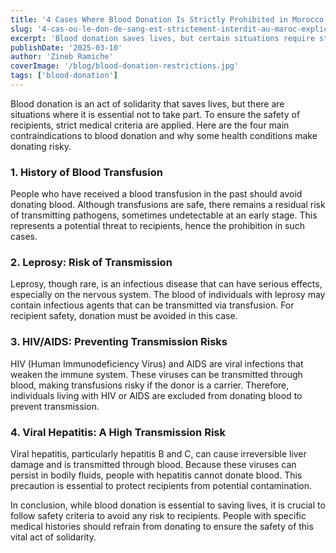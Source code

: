 ```yaml
---
title: '4 Cases Where Blood Donation Is Strictly Prohibited in Morocco: Medical Reasons Explained'
slug: '4-cas-ou-le-don-de-sang-est-strictement-interdit-au-maroc-explications-et-raisons-medicales'
excerpt: 'Blood donation saves lives, but certain situations require strict medical precautions. Here are the main conditions under which people should avoid donating blood to ensure recipient safety.'
publishDate: '2025-03-10'
author: 'Zineb Ramiche'
coverImage: '/blog/blood-donation-restrictions.jpg'
tags: ['blood-donation']
---
```


Blood donation is an act of solidarity that saves lives, but there are situations where it is essential not to take part. To ensure the safety of recipients, strict medical criteria are applied. Here are the four main contraindications to blood donation and why some health conditions make donating risky.

### 1. History of Blood Transfusion

People who have received a blood transfusion in the past should avoid donating blood. Although transfusions are safe, there remains a residual risk of transmitting pathogens, sometimes undetectable at an early stage. This represents a potential threat to recipients, hence the prohibition in such cases.

### 2. Leprosy: Risk of Transmission

Leprosy, though rare, is an infectious disease that can have serious effects, especially on the nervous system. The blood of individuals with leprosy may contain infectious agents that can be transmitted via transfusion. For recipient safety, donation must be avoided in this case.

### 3. HIV/AIDS: Preventing Transmission Risks

HIV (Human Immunodeficiency Virus) and AIDS are viral infections that weaken the immune system. These viruses can be transmitted through blood, making transfusions risky if the donor is a carrier. Therefore, individuals living with HIV or AIDS are excluded from donating blood to prevent transmission.

### 4. Viral Hepatitis: A High Transmission Risk

Viral hepatitis, particularly hepatitis B and C, can cause irreversible liver damage and is transmitted through blood. Because these viruses can persist in bodily fluids, people with hepatitis cannot donate blood. This precaution is essential to protect recipients from potential contamination.

In conclusion, while blood donation is essential to saving lives, it is crucial to follow safety criteria to avoid any risk to recipients. People with specific medical histories should refrain from donating to ensure the safety of this vital act of solidarity.


